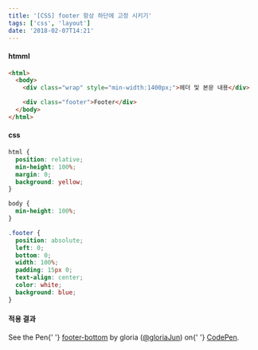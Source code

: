 ```yaml
---
title: '[CSS] footer 항상 하단에 고정 시키기'
tags: ['css', 'layout']
date: '2018-02-07T14:21'
---
```


<!--truncate-->

#### htmml

```html
<html>
  <body>
    <div class="wrap" style="min-width:1400px;">헤더 및 본문 내용</div>

    <div class="footer">Footer</div>
  </body>
</html>
```

#### css

```css
html {
  position: relative;
  min-height: 100%;
  margin: 0;
  background: yellow;
}

body {
  min-height: 100%;
}

.footer {
  position: absolute;
  left: 0;
  bottom: 0;
  width: 100%;
  padding: 15px 0;
  text-align: center;
  color: white;
  background: blue;
}
```

#### 적용 결과

<p
  data-height="265"
  data-theme-id="0"
  data-slug-hash="YEbJoN"
  data-default-tab="css,result"
  data-user="gloriaJun"
  data-embed-version="2"
  data-pen-title="footer-bottom"
  class="codepen"
>
  See the Pen{' '}
  <a href="https://codepen.io/gloriaJun/pen/YEbJoN/">footer-bottom</a> by gloria
  (<a href="https://codepen.io/gloriaJun">@gloriaJun</a>) on{' '}
  <a href="https://codepen.io">CodePen</a>.
</p>
<script async src="https://static.codepen.io/assets/embed/ei.js"></script>
